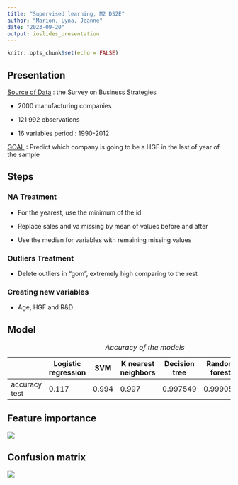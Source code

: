 ```yaml
---
title: "Supervised learning, M2 DS2E"
author: "Marion, Lyna, Jeanne"
date: "2023-09-20"
output: ioslides_presentation
---
```


```r
knitr::opts_chunk$set(echo = FALSE)
```

## Presentation

[Source of Data]{.underline} : the Survey on Business Strategies

-   2000 manufacturing companies

-   121 992 observations

-   16 variables period : 1990-2012

[GOAL]{.underline} : Predict which company is going to be a HGF in the last of year of the sample

## Steps

###  NA Treatment

-   For the yearest, use the minimum of the id

-   Replace sales and va missing by mean of values before and after

-   Use the median for variables with remaining missing values

### Outliers Treatment

-   Delete outliers in "gom", extremely high comparing to the rest

### Creating new variables

-   Age, HGF and R&D


## Model

|               | Logistic regression | SVM   | K nearest neighbors | Decision tree | Random forest | XG Boost |
|-----------|-----------|-----------|-----------|-----------|-----------|-----------|
| accuracy test | 0.117               | 0.994 | 0.997               | 0.997549      | 0.999057      | 0.999246 |

: *Accuracy of the models*

## Feature importance

![](C:/Users/epcmic/Downloads/380386402_1680270772459941_7122742866459170658_n.png)

## Confusion matrix

![](C:/Users/epcmic/Downloads/380423384_1345563179384175_5510160570273412243_n (1).png)
